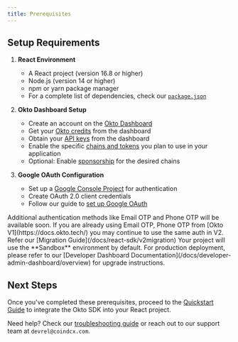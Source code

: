 ```yaml
---
title: Prerequisites
---
```



## Setup Requirements

1. **React Environment**
   - A React project (version 16.8 or higher)
   - Node.js (version 14 or higher)
   - npm or yarn package manager
   - For a complete list of dependencies, check our [`package.json`](https://github.com/okto-hq/okto-sdkv2-react-template-app/blob/main/package.json)

2. **Okto Dashboard Setup**
   - Create an account on the [Okto Dashboard](https://dashboard.okto.tech/login)
   - Get your [Okto credits](https://dashboard.okto.tech/okto-credits) from the dashboard
   - Obtain your [API keys](https://dashboard.okto.tech/api-keys) from the dashboard
   - Enable the specific [chains and tokens](https://dashboard.okto.tech/wallet-controls) you plan to use in your application
   - Optional: Enable [sponsorship](https://dashboard.okto.tech/paymaster) for the desired chains

3. **Google OAuth Configuration**
   - Set up a [Google Console Project](https://console.cloud.google.com) for authentication
   - Create OAuth 2.0 client credentials
   - Follow our guide to [set up Google OAuth](/docs/react-sdk/authenticate-users/google-oauth/learn)

<Callout type="info">
Additional authentication methods like Email OTP and Phone OTP will be available soon. If you are already using Email OTP, Phone OTP from [Okto V1](https://docs.okto.tech/) you may continue to use the same auth in V2. Refer our [Migration Guide](/docs/react-sdk/v2migration)
</Callout>

<Callout title="Environment Configuration">
Your project will use the **Sandbox** environment by default. For production deployment, please refer to our [Developer Dashboard Documentation](/docs/developer-admin-dashboard/overview) for upgrade instructions.
</Callout>

## Next Steps

Once you've completed these prerequisites, proceed to the [Quickstart Guide](/docs/react-sdk) to integrate the Okto SDK into your React project.

Need help? Check our [troubleshooting guide](/docs/react-sdk/troubleshooting) or reach out to our support team at `devrel@coindcx.com`.